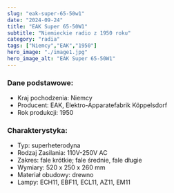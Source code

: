```yaml
---
slug: "eak-super-65-50w1"
date: "2024-09-24"
title: "EAK Super 65-50W1"
subtitle: "Niemieckie radio z 1950 roku"
category: "radia"
tags: ["Niemcy","EAK","1950"]
hero_image: "./image1.jpg"
hero_image_alt: "EAK Super 65-50W1"
---
```


### Dane podstawowe:

- Kraj pochodzenia: Niemcy
- Producent: EAK, Elektro-Apparatefabrik Köppelsdorf
- Rok produkcji: 1950

### Charakterystyka:

- Typ: superheterodyna
- Rodzaj Zasilania: 110V-250V AC
- Zakres: fale krótkie; fale średnie, fale długie
- Wymiary: 520 x 250 x 260 mm
- Materiał obudowy: drewno
- Lampy: ECH11, EBF11, ECL11, AZ11, EM11
